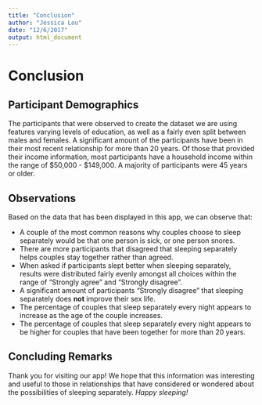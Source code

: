 ```yaml
---
title: "Conclusion"
author: "Jessica Lou"
date: "12/6/2017"
output: html_document
---
```


# Conclusion

## Participant Demographics

The participants that were observed to create the dataset we are using features varying levels of education, as well as a fairly even split between males and females. A significant amount of the participants have been in their most recent relationship for more than 20 years. Of those that provided their income information, most participants have a household income within the range of $50,000 - $149,000. A majority of participants were 45 years or older.

## Observations

Based on the data that has been displayed in this app, we can observe that:

* A couple of the most common reasons why couples choose to sleep separately would be that one person is sick, or one person snores.
* There are more participants that disagreed that sleeping separately helps couples stay together rather than agreed.
* When asked if participants slept better when sleeping separately, results were distributed fairly evenly amongst all choices within the range of "Strongly agree" and "Strongly disagree".
* A significant amount of participants "Strongly disagree" that sleeping separately does **not** improve their sex life.
* The percentage of couples that sleep separately every night appears to increase as the age of the couple increases.
* The percentage of couples that sleep separately every night appears to be higher for couples that have been together for more than 20 years.

## Concluding Remarks

Thank you for visiting our app! We hope that this information was interesting and useful to those in relationships that have considered or wondered about the possibilities of sleeping separately. _Happy sleeping!_

